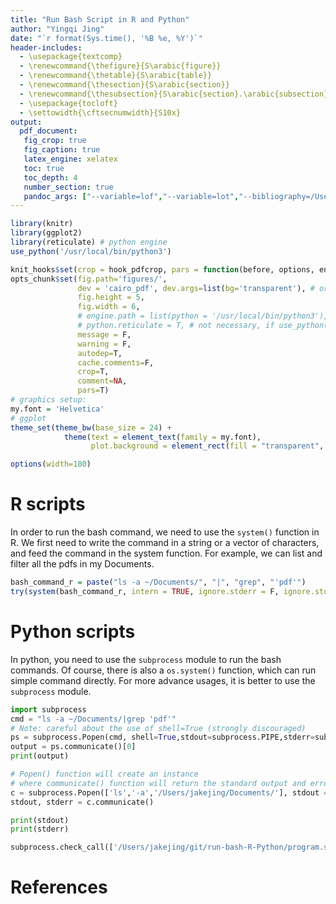 ```yaml
---
title: "Run Bash Script in R and Python"
author: "Yingqi Jing"
date: "`r format(Sys.time(), '%B %e, %Y')`"
header-includes:
  - \usepackage{textcomp}
  - \renewcommand{\thefigure}{S\arabic{figure}}
  - \renewcommand{\thetable}{S\arabic{table}}
  - \renewcommand{\thesection}{S\arabic{section}}
  - \renewcommand{\thesubsection}{S\arabic{section}.\arabic{subsection}}
  - \usepackage{tocloft}
  - \settowidth{\cftsecnumwidth}{S10x}
output:
  pdf_document:
   fig_crop: true
   fig_caption: true
   latex_engine: xelatex
   toc: true
   toc_depth: 4
   number_section: true
   pandoc_args: ["--variable=lof","--variable=lot","--bibliography=/Users/jakejing/switchdrive/bib/references.bib", "--csl=/Users/jakejing/switchdrive/bib/unified-style-linguistics.csl"]
---
```


```r
library(knitr)
library(ggplot2)
library(reticulate) # python engine
use_python('/usr/local/bin/python3')

knit_hooks$set(crop = hook_pdfcrop, pars = function(before, options, envir) {if(before) {par(family=my.font)} else NULL})
opts_chunk$set(fig.path='figures/',
               dev = 'cairo_pdf', dev.args=list(bg='transparent'), # or quartz_pdf (for lattice)
               fig.height = 5,
               fig.width = 6,
               # engine.path = list(python = '/usr/local/bin/python3'),
               # python.reticulate = T, # not necessary, if use_python() is used above
               message = F,
               warning = F,
               autodep=T,
               cache.comments=F,
               crop=T,
               comment=NA,
               pars=T)
# graphics setup:
my.font = 'Helvetica'
# ggplot
theme_set(theme_bw(base_size = 24) +
            theme(text = element_text(family = my.font),
                  plot.background = element_rect(fill = "transparent", colour = NA)))

options(width=180)
```

\clearpage

R scripts
============

In order to run the bash command, we need to use the `system()` function in R. We first need to write the command in a string or a vector of characters, and feed the command in the system function. For example, we can list and filter all the pdfs in my Documents.

```r
bash_command_r = paste("ls -a ~/Documents/", "|", "grep", "'pdf'")
try(system(bash_command_r, intern = TRUE, ignore.stderr = F, ignore.stdout = F))
```


Python scripts
============

In python, you need to use the `subprocess` module to run the bash commands. Of course, there is also a `os.system()` function, which can run simple command directly. For more advance usages, it is better to use the `subprocess` module. 


```python
import subprocess
cmd = "ls -a ~/Documents/|grep 'pdf'"
# Note: careful about the use of shell=True (strongly discouraged)
ps = subprocess.Popen(cmd, shell=True,stdout=subprocess.PIPE,stderr=subprocess.STDOUT)
output = ps.communicate()[0]
print(output)
```


```python
# Popen() function will create an instance 
# where communicate() function will return the standard output and error
c = subprocess.Popen(['ls','-a','/Users/jakejing/Documents/'], stdout = subprocess.PIPE, stderr = subprocess.PIPE)
stdout, stderr = c.communicate()

print(stdout)
print(stderr)
```


```python
subprocess.check_call(['/Users/jakejing/git/run-bash-R-Python/program.sh',"/Users/jakejing/Documents/"])
```


References
==========

